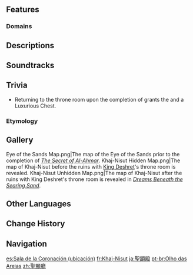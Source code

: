 {{For|the quest item|Khaj-Nisut (Quest Item)}}
{{Location Infobox
|image        = <gallery>
Khaj-Nisut.png|With Throne Room Ruins
Eye of the Sands.png|Without Throne Room Ruins
</gallery>
|type         = Subarea
|region       = Sumeru
|subregion    = Great Red Sand
|area         = Land of Lower Setekh
}}
{{Location Intro|description=<p>Prior to ''[[The Secret of Al-Ahmar]]'', it is named '''Eye of the Sands'''.</p><!--

--><p>The ruins that contain [[King Deshret]]'s throne room are revealed upon completing the three trials in the [[World Quest]] ''[[Dreams Beneath the Searing Sand]]''.</p>}}
<!--
==Points of Interest==
{{Locations by Category Table|type=Points of Interest}}

==Quests==
{{Quests by Category List|1=|2=Khaj-Nisut Quests¦Eye of the Sands Quests|heo=1}}
-->
==Features==
===Domains===
{{Domains by Category Gallery}}
<!--
===Exploration===
===Enemies===
====Elite Enemies====
====Common Enemies====
===Local Specialties===
===Interactables===
-->
==Descriptions==
{{Description/Viewpoint|Khaj-Nisut}}
{{Description|This is no place for ordinary mortals. Only those who have been acknowledged may set foot here and gaze upon the temple of King Deshret.|[[Scarlet Sand Slate#Delving Deeper|Scarlet Sand Slate: Delving Deeper]]}}

==Soundtracks==
{{Soundtracks by Category Table|type=location}}
<!--
==Lore==
-->
==Trivia==
* Returning to the throne room upon the completion of {{Quest|Dreams Beneath the Searing Sand|showType=0}} grants the {{Achievement|Encore!}} and a Luxurious Chest.

===Etymology===
{{Transclude|Key of Khaj-Nisut|Etymology}}
==Gallery==
<gallery>
Eye of the Sands Map.png|The map of the Eye of the Sands prior to the completion of ''[[The Secret of Al-Ahmar]]''.
Khaj-Nisut Hidden Map.png|The map of Khaj-Nisut before the ruins with [[King Deshret]]'s throne room is revealed.
Khaj-Nisut Unhidden Map.png|The map of Khaj-Nisut after the ruins with King Deshret's throne room is revealed in ''[[Dreams Beneath the Searing Sand]]''.
</gallery>

==Other Languages==
{{Other Languages
|1_en     = Khaj-Nisut
|1_zhs    = 圣显厅
|1_zhs_rm = Shèngxiǎn-tíng
|1_zht    = 聖顯廳
|1_zht_rm = Shèngxiǎn-tíng
|1_zh_tl  = Hierophany Hall
|1_ja     = {{Rubi|聖|せい|顕|けん|殿|でん}}
|1_ja_rm  = Seikenden
|1_ja_tl  = Hierophany Hall{{Sino|ja|zh|part=1}}
|1_ko     = 성현의 전당
|1_ko_rm  = Seonghyeon-ui Jeondang
|1_ko_tl  = Hall of Hierophany
|1_es     = Sala de la Coronación
|1_es_tl  = Coronation Room
|1_fr     = Khaj-Nisut
|1_ru     = Хадж-нисут
|1_ru_tl  = Khaj-Nisut
|1_th     = Khaj-Nisut
|1_vi     = Khaj-Nisut
|1_de     = Khaj-Nisut
|1_id     = Khaj-Nisut
|1_pt     = Salão da Hierofania
|1_pt_tl  = 
|1_tr     = Khaj-Nisut
|1_it     = Khaj-Nisut
|2_en     = Eye of the Sands
|2_zhs    = 沙之眼
|2_zhs_rm = Shā zhī Yǎn
|2_zht    = 沙之眼
|2_zht_rm = Shā zhī Yǎn
|2_zh_tl  = Eye of the Sands
|2_ja     = {{Rubi|砂|すな}}ノ{{Rubi|目|め}}
|2_ja_rm  = Suna no Me
|2_ja_tl  = Eye of the Sands
|2_ko     = 모래의 눈
|2_ko_rm  = Morae-ui Nun
|2_ko_tl  = Eye of the Sands
|2_es     = Ojo de las Arenas
|2_es_tl  = Eye of the Sands
|2_fr     = Œil des sables
|2_fr_tl  = Eye of the Sands
|2_ru     = Око песков
|2_ru_tl  = Eye of the Sands
|2_th     = Eye of the Sands
|2_vi     = Mắt Cát
|2_vi_tl  = Eye of the Sands
|2_de     = Auge der Sande
|2_de_tl  = Eye of the Sands
|2_id     = Eye of the Sands
|2_pt     = Olho das Areias
|2_pt_tl  = 
|2_tr     = Çölün Gözü
|2_tr_tl  = Eye of the Desert
|2_it     = Occhio delle Sabbie
|2_it_tl  = Eye of the Sands
}}

==Change History==
{{Change History|3.1}}

==Navigation==
{{Area Navbox|Sumeru}}

[[es:Sala de la Coronación (ubicación)]]
[[fr:Khaj-Nisut]]
[[ja:聖顕殿]]
[[pt-br:Olho das Areias]]
[[zh:聖顯廳]]